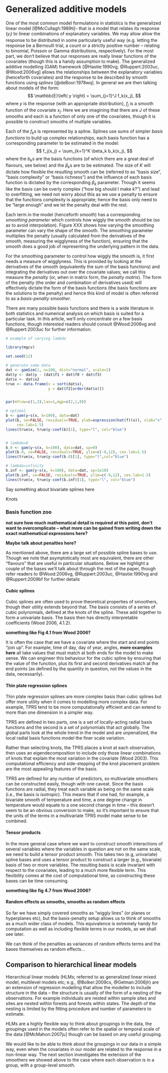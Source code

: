 # Generalized additive models

One of the most common model formulations in statistics is the generalized linear model [@McCullagh:1989ti]-- that is a model that relates its response ($y_i$) to linear combinations of explanatory variables. We may allow allow the response to be distributed in some particularly useful way (e.g. letting the response be a Bernoulli trial, a count or a strictly positive number -- relating to binomial, Poisson or Gamma distributions, respectively). For the most part, we don't believe that our responses are really linear functions of the covariates (though this is a handy assumption to make). The generalized additive modelling (GAM) framework [@Hastie:1990vg, @Ruppert:2003uc, @Wood:2006vg] allows the relationships between the explanatory variables (henceforth covariates) and the response to be described by smooth functions using *splines* [@deBoor:1978wq]. In general we are then talking about models of the form:
$$
\mathbb{E}\left( y \right) = \sum_{j=1}^J f_k(x_j),
$$
where $y$ is the response (with an appropriate distribution), $f_j$ is a smooth function of the covariate $x_j$. Here we are imagining that there are $J$ of these smooths and each is a function of only one of the covariates, though it is possible to construct smooths of multiple variables.

Each of the $f_k$s is represented by a spline. Splines use sums of simpler *basis functions* to build up complex relationships, each basis function has a corresponding parameter to be estimated in the model:
$$
f_j(x_j) = \sum_{k=1}^K \beta_k b_k(x_j),
$$
where the $b_k$s are the basis functions (of which there are a great deal of flavours, see below) and the $\beta_k$s are to be estimated. The size of $K$ will dictate how flexible the resulting smooth can be (referred to as "basis size", "basis complexity" or "basis richness") and the influence of each basis function is dictated by the corresponding $\beta_k$ parameter. Though it seems like the basis can be overly complex ("how big should I make $k$?") and lead to overfitting, we need not worry about this as we use a penalty to ensure that the functions complexity is appropriate; hence the basis only need to be "large enough" and we let the penalty deal with the rest.

Each term in the model (henceforth *smooth*) has a corresponding *smoothing parameter* which controls how wiggly the smooth should be (so as to avoid interpolation). Figure XXX shows how varying the smoothing parameter can vary the shape of the smooth. The smoothing parameter multiplies the penalty (usually calculated from the derivatives of the smooth, measuring the wigglyness of the function), ensuring that the smooth does a good job of representing the underlying pattern in the data.

For the smoothing parameter to control how wiggly the smooth is, it first needs a measure of wigglyness. This is provided by looking at the derivatives of the smooth (equivalently the sum of the basis functions) and integrating the derivatives out over the covariate values; we call this measure the *penalty* (or, when in matrix form, the *penalty matrix*). The form of the penalty (the order and combination of derivatives used) will effectively dictate the form of the basis functions (the basis functions are the solutions to the penalty) and hence this kind of model is often referred to as a *basis-penalty smoother*.

There are many possible basis functions and there is a wide literature in both statistics and numerical analysis on which basis is suited for a particular task. In this article, we'll only concentrate on a few basis functions, though interested readers should consult @Wood:2006vg and @Ruppert:2003uc for further information.

```r
# example of varying lambda

library(mgcv)

set.seed(12)

# generate some data
dat <- gamSim(1, n=100, dist="normal", scale=2)
dat$y <- dat$y - (dat$f1 + dat$f0 + dat$f3)
dat$x <- dat$x2
true <- data.frame(x = sort(dat$x),
                   y = dat$f2[order(dat$x)])


par(mfrow=c(1,3),las=1,mgp=c(2,1,0))

# optimal
b <- gam(y~s(x, k=100), data=dat)
plot(b, se=FALSE, residuals=TRUE, ylab=expression(hat(f)(x)), xlab="x", ylim=c(-9,12),
     cex.lab=1.5)
lines(true$x, true$y-coef(b)[1], type="l", col="blue")


# lambda=0
b.0 <- gam(y~s(x, k=100), data=dat, sp=0)
plot(b.0, se=FALSE, residuals=TRUE, ylim=c(-9,12), cex.lab=1.5)
lines(true$x, true$y-coef(b.0)[1], type="l",col="blue")

# lambda=infinity
b.inf <- gam(y~s(x, k=100), data=dat, sp=1e10)
plot(b.inf, se=FALSE, residuals=TRUE, ylim=c(-9,12), cex.lab=1.5)
lines(true$x, true$y-coef(b.inf)[1], type="l", col="blue")
```

Say something about bivariate splines here

Knots

### Basis function zoo

**not sure how much mathematical detail is required at this point, don't want to overcomplicate -- what more can be gained from writing down the exact mathematical expressions here?**

**Maybe talk about penalties here?**

As mentioned above, there are a large set of possible spline bases to use. Though we note that asymptotically most are equivalent, there are other "flavours" that are useful in particular situations. Below we highlight a couple of the bases we'll talk about through the rest of the paper, though refer readers to @Wood:2006vg, @Ruppert:2003uc, @Hastie:1990vg and @Ruppert:2009bf for further details 


#### Cubic splines

Cubic splines are often used to prove theoretical properties of smoothers, though their utility extends beyond that. The basis consists of a series of cubic polynomials, defined at the knots of the spline. These add together to form a univariate basis. The basis then has directly interpretable coefficients (Wood 2006, 4.1.2).

**something like Fig 4.1 from Wood 2006?**

It is often the case that we have a covariate where the start and end points "join up". For example, time of day, day of year, angles, **more examples here** all take values that must match at both ends for the model to make sense. We can engineer this behaviour for the cubic spline by ensuring that the value of the function, plus its first and second derivatives match at the end points (as defined by the quantity in question, not the values in the data, necessarily).


#### Thin plate regression splines

Thin plate regression splines are more complex basis than cubic splines but offer more utility when it comes to modelling more complex data. For example, TPRS tend to be more computationally efficient and can extend to more than one dimension in a simpler way.

TPRS are defined in two parts, one is a set of locally-acting radial basis functions and the second is a set of polynomials that act globally. The global parts look at the whole trend in the model and are unpenalized, the local radial basis functions model the finer scale variation.

Rather than selecting knots, the TPRS places a knot at each observation, then uses an eigendecomposition to include only those linear combinations of knots that explain the most variation in the covariate (Wood 2003). This computational efficiency and side-stepping of the knot placement problem are the most appealing features of the basis.

TPRS are defined for any number of predictors, so multivariate smoothers can be constructed easily, though with one caveat. Since the basis functions are radial, they treat each variable as being on the same scale (i.e., the basis is *isotropic*). This means that if one had, for example, a bivariate smooth of temperature and time, a one degree change in temperature would equate to a one second change in time -- this doesn't seem to be an obvious conversion to make, so it's important to ensure that the units of the terms in a multivariate TPRS model make sense to be combined.

#### Tensor products

In the more general case where we want to construct smooth interactions of several variables where the variables in question are not on the same scale, we need to build a tensor product smooth. This takes two (e.g, univariate) spline bases and uses a tensor product to construct a larger (e.g., bivariate) basis of two or more variables. The resulting basis is scale invariant with respect to the covariates, leading to a much more flexible term. This flexibility comes at the cost of computational time, as constructing these bases can be time consuming.

**something like fig 4.7 from Wood 2006?**




#### Random effects as smooths, smooths as random effects

So far we have simply covered smooths as "wiggly lines" (or planes or hyperplanes etc), but the basis-penalty setup allows us to think of smooths as a much wider class of models. This equivalence is extremely handy for computation as well as including flexible terms in our models, as we shall see later.

We can think of the penalties as variances of random effects terms and the bases themselves as random effects...

## Comparison to hierarchical linear models

Hierarchical linear models (HLMs; referred to as generalized linear mixed model, multilevel models etc; e.g., @Bolker:2009cs, @Gelman:2006jh) are an extension of regression modelling that allow the modeller to include structure in the data -- the structure is usually of the form of a nesting of the observations. For example individuals are nested within sample sites and sites are nested within forests and forests within states. The depth of the nesting is limited by the fitting procedure and number of parameters to estimate.

HLMs are a highly flexible way to think about groupings in the data, the groupings used in the models often refer to the spatial or temporal scale of the data [@McMahon:2007ju] though can be based on any useful grouping.

We would like to be able to think about the groupings in our data in a simple way, even when the covariates in our model are related to the response in a non-linear way. The next section investigates the extension of the smoothers we showed above to the case where each observation is in a group, with a group-level smooth.




